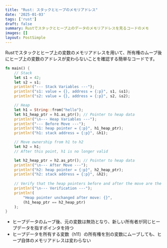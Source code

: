 ```yaml
---
title: "Rust: スタックとヒープのメモリアドレス"
date: '2025-01-03'
tags: ['rust']
draft: false
summary: Rustでスタックとヒープ上のデータのメモリアドレスを見るコードのメモ
images: []
layout: PostSimple
---
```


Rustでスタックとヒープ上の変数のメモリアドレスを用いて、所有権のムーブ後にヒープ上の変数のアドレスが変わらないことを確認する簡単なコードです。

```rust
fn main() {
    // Stack
    let s1 = 42;
    let s2 = s1;
    println!("--- Stack Variables ---");
    println!("s1: value = {}, address = {:p}", s1, &s1);
    println!("s2: value = {}, address = {:p}", s2, &s2);

    // Heap
    let h1 = String::from("hello");
    let h1_heap_ptr = h1.as_ptr(); // Pointer to heap data
    println!("\n--- Heap Variables ---");
    println!("--- Before Move ---");
    println!("h1: heap pointer = {:p}", h1_heap_ptr);
    println!("h1: stack address = {:p}", &h1);

    // Move ownership from h1 to h2
    let h2 = h1;
    // After this point, h1 is no longer valid

    let h2_heap_ptr = h2.as_ptr(); // Pointer to heap data
    println!("\n--- After Move ---");
    println!("h2: heap pointer = {:p}", h2_heap_ptr);
    println!("h2: stack address = {:p}", &h2);
    
    // Verify that the heap pointers before and after the move are the same
    println!("\n--- Verification ---");
    println!(
        "Heap pointer unchanged after move: {}",
        (h1_heap_ptr == h2_heap_ptr)
    );
}
```

- ヒープデータのムーブ後、元の変数は無効となり、新しい所有者が同じヒープデータを指すポインタを持つ
- ヒープデータを所有する変数（h11）の所有権を別の変数にムーブしても、ヒープ自体のメモリアドレスは変わらない


